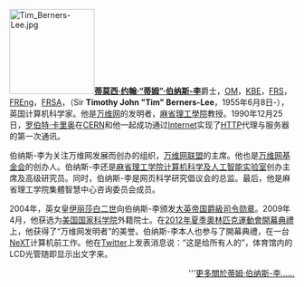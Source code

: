 {{noteTA
|1=zh-hans:蒂姆·約翰·伯纳斯-李; zh-hant:提姆·約翰·伯納-李;
|2=zh-hans:蒂莫西; zh-hant:提摩西;
|3=zh-hans:伯纳斯; zh-hant:柏納;
|4=zh-cn:伊丽莎白二世; zh-hk:伊利沙伯二世; zh-tw:伊麗莎白二世;
}}
[[File:Tim_Berners-Lee.jpg|150px]]'''[[蒂姆·伯纳斯-李|蒂莫西·约翰·“蒂姆”·伯纳斯-李]]'''爵士，[[功績勳章_(英國)|OM]]，[[大英帝国勋章|KBE]]，[[皇家學會院士|FRS]]，[[皇家工程院|FREng]]，[[皇家文藝學會|FRSA]]，（Sir '''Timothy John "Tim" Berners-Lee'''，1955年6月8日-），英国计算机科学家。他是[[万维网|万维网]]的发明者，[[麻省理工學院|麻省理工學院]]教授。1990年12月25日，[[罗伯特·卡里奥|罗伯特·卡里奥]]在[[CERN|CERN]]和他一起成功通过[[Internet|Internet]]实现了[[HTTP|HTTP]]代理与服务器的第一次通讯。

伯纳斯-李为关注万维网发展而创办的组织，[[万维网联盟|万维网联盟]]的主席。他也是[[万维网基金会|万维网基金会]]的创办人。伯纳斯-李还是[[麻省理工学院计算机科学及人工智能实验室|麻省理工学院计算机科学及人工智能实验室]]创办主席及高级研究员。同时，伯纳斯-李是网页科学研究倡议会的总监。最后，他是麻省理工学院集體智慧中心咨询委员会成员。

2004年，英女皇[[伊丽莎白二世|伊丽莎白二世]]向伯纳斯-李颁发[[大英帝国勋章|大英帝国爵級司令勋章]]。2009年4月，他获选为[[美国国家科学院|美国国家科学院]]外籍院士。在[[2012年夏季奧林匹克運動會開幕典禮|2012年夏季奧林匹克運動會開幕典禮]]上，他获得了“万维网发明者”的美誉。伯纳斯-李本人也参与了開幕典禮，在一台[[NeXT|NeXT]]计算机前工作。他在[[Twitter|Twitter]]上发表消息说：“这是给所有人的”，体育馆内的LCD光管随即显示出文字来。
<div style="text-align: right;">'''[[蒂姆·伯纳斯-李|更多關於蒂姆·伯纳斯-李……]]</div>